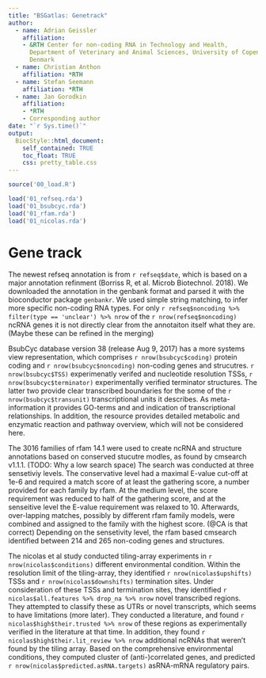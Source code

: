 ```yaml
--- 
title: "BSGatlas: Genetrack"
author:
  - name: Adrian Geissler
    affiliation:
    - &RTH Center for non-coding RNA in Technology and Health,
      Department of Veterinary and Animal Sciences, University of Copenhagen,
      Denmark
  - name: Christian Anthon
    affiliation: *RTH
  - name: Stefan Seemann
    affiliation: *RTH
  - name: Jan Gorodkin
    affiliation:
    - *RTH
    - Corresponding author
date: "`r Sys.time()`"
output:
  BiocStyle::html_document:
    self_contained: TRUE
    toc_float: TRUE
    css: pretty_table.css
---
```



```r
source('00_load.R')

load('01_refseq.rda')
load('01_bsubcyc.rda')
load('01_rfam.rda')
load('01_nicolas.rda')
```

# Gene track

The newest refseq annotation is from `r refseq$date`,
which is based on a major annotation refinment
(Borriss R, et al. Microb Biotechnol. 2018).
We downloaded the annotation in the genbank format
and parsed it with the bioconductor package `genbankr`.
We used simple string matching, to infer more specific 
non-coding RNA types. For only
`r refseq$noncoding %>% filter(type == 'unclear') %>% nrow`
of the
`r nrow(refseq$noncoding)` ncRNA genes it is not directly
clear from the annotaiton itself what they are.
(Maybe these can be refined in the merging)

BsubCyc database
version 38 (release Aug 9, 2017)
has a more systems view representation,
which comprises
`r nrow(bsubcyc$coding)` protein coding and
`r nrow(bsubcyc$noncoding)` non-coding genes and strucutres.
`r nrow(bsubcyc$TSS)` 
experimenatly verifed and nucleotide resolution TSSs,
`r nrow(bsubcyc$terminator)` experimentally verified terminator structures.
The latter two provide clear transcribed boundaries for the some of the
`r nrow(bsubcyc$transunit)` transcriptional units it describes.
As meta-information it provides GO-terms and and indication of transcriptional
relationships. 
In addition, the resource provides detailed metabolic and enzymatic reaction
and pathway overview, which will not be considered here.




The 3016 families of rfam 14.1 were used to create ncRNA and structure annotations
based on conserved stucutre modles, as found by cmsearch v1.1.1.
(TODO: Why a low search space)
The search was conducted at three sensetiviy levels.
The conservative level had a maximal E-value cut-off at 1e-6 and required a
match score of at least the gathering score, a number provided for each
family by rfam.
At the medium level, the score requirement was reduced to half of the gathering
score, and at the senseitive level the E-value requirement was
relaxed to 10.
Afterwards, over-lapping matches, possibly by different rfam family models,
were combined and assigned to the family with the highest score.
(@CA is that correct)
Depending on the sensetivity level, the rfam based cmsearch identified
between 214 and 265 non-coding genes and structures.


The nicolas et al study conducted tiling-array experiments in
`r nrow(nicolas$conditions)` different environmental condition.
Within the resolution limit of the tiling-array, they
identified
`r nrow(nicolas$upshifts)` TSSs and
`r nrow(nicolas$downshifts)` termination sites.
Under consideration of these TSSs and termination sites, they identified
`r nicolas$all.features %>% drop_na %>% nrow` novel transcribed regions.
They attempted to classify these as UTRs or novel transcripts, which seems
to have limitations (more later).
They conducted a literature, and found
`r nicolas$high$their.trusted %>% nrow` of these regions as experimentally
verified in the literature at that time.
In addition, they found
`r nicolas$high$their.lit_review %>% nrow` additional ncRNAs
that weren't found by the tiling array.
Based on the comprehensive environmental conditions, they computed
cluster of (anti-)correlated genes, and predicted
`r nrow(nicolas$predicted.asRNA.targets)`
asRNA-mRNA regulatory pairs.


